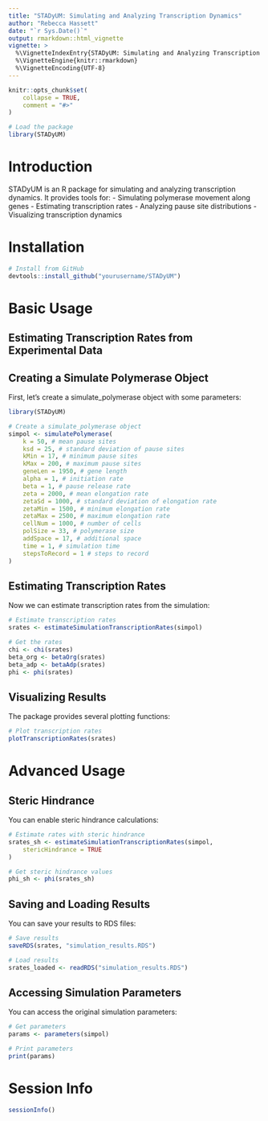 ```yaml
---
title: "STADyUM: Simulating and Analyzing Transcription Dynamics"
author: "Rebecca Hassett"
date: "`r Sys.Date()`"
output: rmarkdown::html_vignette
vignette: >
  %\VignetteIndexEntry{STADyUM: Simulating and Analyzing Transcription Dynamics}
  %\VignetteEngine{knitr::rmarkdown}
  %\VignetteEncoding{UTF-8}
---
```


```r
knitr::opts_chunk$set(
    collapse = TRUE,
    comment = "#>"
)
```

```r
# Load the package
library(STADyUM)

```

# Introduction

STADyUM is an R package for simulating and analyzing transcription dynamics. 
It provides tools for:
- Simulating polymerase movement along genes
- Estimating transcription rates
- Analyzing pause site distributions
- Visualizing transcription dynamics

# Installation

```r
# Install from GitHub
devtools::install_github("yourusername/STADyUM")
```

# Basic Usage

## Estimating Transcription Rates from Experimental Data

## Creating a Simulate Polymerase Object

First, let's create a simulate_polymerase object with some parameters:

```r
library(STADyUM)

# Create a simulate_polymerase object
simpol <- simulatePolymerase(
    k = 50, # mean pause sites
    ksd = 25, # standard deviation of pause sites
    kMin = 17, # minimum pause sites
    kMax = 200, # maximum pause sites
    geneLen = 1950, # gene length
    alpha = 1, # initiation rate
    beta = 1, # pause release rate
    zeta = 2000, # mean elongation rate
    zetaSd = 1000, # standard deviation of elongation rate
    zetaMin = 1500, # minimum elongation rate
    zetaMax = 2500, # maximum elongation rate
    cellNum = 1000, # number of cells
    polSize = 33, # polymerase size
    addSpace = 17, # additional space
    time = 1, # simulation time
    stepsToRecord = 1 # steps to record
)
```

## Estimating Transcription Rates

Now we can estimate transcription rates from the simulation:

```r
# Estimate transcription rates
srates <- estimateSimulationTranscriptionRates(simpol)

# Get the rates
chi <- chi(srates)
beta_org <- betaOrg(srates)
beta_adp <- betaAdp(srates)
phi <- phi(srates)
```

## Visualizing Results

The package provides several plotting functions:

```r
# Plot transcription rates
plotTranscriptionRates(srates)
```

# Advanced Usage

## Steric Hindrance

You can enable steric hindrance calculations:

```r
# Estimate rates with steric hindrance
srates_sh <- estimateSimulationTranscriptionRates(simpol,
    stericHindrance = TRUE
)

# Get steric hindrance values
phi_sh <- phi(srates_sh)
```

## Saving and Loading Results

You can save your results to RDS files:

```r
# Save results
saveRDS(srates, "simulation_results.RDS")

# Load results
srates_loaded <- readRDS("simulation_results.RDS")
```

## Accessing Simulation Parameters

You can access the original simulation parameters:

```r
# Get parameters
params <- parameters(simpol)

# Print parameters
print(params)
```

# Session Info

```r
sessionInfo()
``` 
